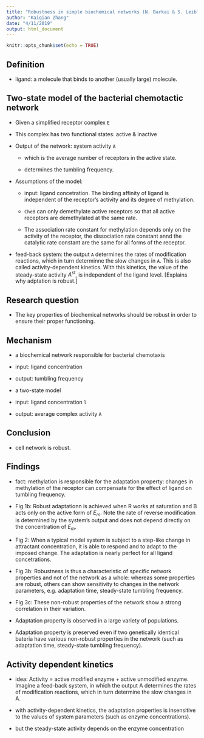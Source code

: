 ```yaml
---
title: "Robustness in simple biochemical networks (N. Barkai & S. Leibler)"
author: "Kaiqian Zhang"
date: "4/11/2019"
output: html_document
---
```


```r
knitr::opts_chunk$set(echo = TRUE)
```


## Definition

- ligand:  a molecule that binds to another (usually large) molecule.





## Two-state model of the bacterial chemotactic network

- Given a simplified receptor complex `E`

- This complex has two functional states: active & inactive

- Output of the network: system activity `A`

    + which is the average number of receptors in the active state.
    
    + determines the tumbling frequency.
    
    
- Assumptions of the model:

    + input: ligand concetration. The binding affinity of ligand is independent of the receptor's activity and its degree of methylation. 
    
    + `CheB` can only demethylate active receptors so that all active receptors are demethylated at the same rate.
    
    + The association rate constant for methylation depends only on the activity of the receptor, the dissociation rate constant annd the catalytic rate constant are the same for all forms of the receptor.
    
    
- feed-back system: the output `A` determines the rates of modification reactions, which in turn determinne the slow changes in `A`. This is also called activity-dependent kinetics. With this kinetics, the value of the steady-state activity $A^{st}$, is independent of the ligand level. [Explains why adptation is robust.]

## Research question

- The key properties of biochemical networks should be robust in order to ensure their proper functioning.

## Mechanism

- a biochemical network responsible for bacterial chemotaxis

- input: ligand concentration

- output: tumbling frequency

- a two-state model

- input: ligand concentration `l`

- output: average complex activity `A`

## Conclusion

- cell network is robust. 

## Findings

- fact: methylation is responsible for the adaptation property: changes in methylation of the receptor can compensate for the effect of ligand on tumbling frequency.  

- Fig 1b: Robust adaptationn is achieved when R works at saturation and B acts only on the active form of $E_m$. Note the rate of reverse modification is determined by the system's output and does not depend directly on the concentration of $E_m$.

- Fig 2: When a typical model system is subject to a step-like change in attractant concentration, it is able to respond and to adapt to the imposed change. The adaptation is nearly perfect for all ligand concetrations.

- Fig 3b: Robustness is thus a characteristic of specific network properties and not of the network as a whole: whereas some properties are robust, others can show sensitivity to changes in the network parameters, e.g. adaptation time, steady-state tumbling frequency.

- Fig 3c: These non-robust properties of the network show a strong correlation in their variation.

- Adaptation property is observed in a large variety of populations.

- Adaptation property is preserved even if two genetically identical bateria have various non-robust properties in the network (such as adaptation time, steady-state tumbling frequency). 

## Activity dependent kinetics

- idea: Activity = active modified enzyme + active unmodified enzyme. Imagine a feed-back system, in which the output A determines the rates of modification reactions, which in turn determine the slow changes in A. 
- with activity-dependent kinetics, the adaptation properties is insensitive to the values of system parameters (such as enzyme concentrations). 

- but the steady-state activity depends on the enzyme concentration





